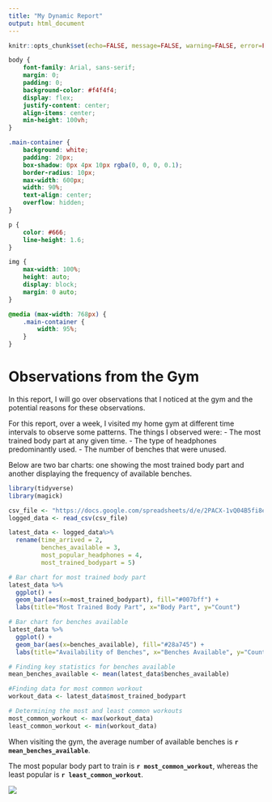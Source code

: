 ```yaml
---
title: "My Dynamic Report"
output: html_document
---
```


```r
knitr::opts_chunk$set(echo=FALSE, message=FALSE, warning=FALSE, error=FALSE)
```

```css
body {
    font-family: Arial, sans-serif;
    margin: 0;
    padding: 0;
    background-color: #f4f4f4;
    display: flex;
    justify-content: center;
    align-items: center;
    min-height: 100vh;
}

.main-container {
    background: white;
    padding: 20px;
    box-shadow: 0px 4px 10px rgba(0, 0, 0, 0.1);
    border-radius: 10px;
    max-width: 600px;
    width: 90%;
    text-align: center;
    overflow: hidden;
}

p {
    color: #666;
    line-height: 1.6;
}

img {
    max-width: 100%;
    height: auto;
    display: block;
    margin: 0 auto;
}

@media (max-width: 768px) {
    .main-container {
        width: 95%;
    }
}
```

# Observations from the Gym

In this report, I will go over observations that I noticed at the gym and the potential reasons for these observations.

For this report, over a week, I visited my home gym at different time intervals to observe some patterns. The things I observed were:
- The most trained body part at any given time.
- The type of headphones predominantly used.
- The number of benches that were unused.

Below are two bar charts: one showing the most trained body part and another displaying the frequency of available benches.

```r
library(tidyverse)
library(magick)

csv_file <- "https://docs.google.com/spreadsheets/d/e/2PACX-1vQ04B5fi8eIMpR6BER8-1_tTkbkE_GAuZbHfcaB5Uq19bqRKGwXopzb8aM_4kvITp4Uh5dQMw8rMGIp/pub?output=csv"
logged_data <- read_csv(csv_file) 

latest_data <- logged_data%>%
  rename(time_arrived = 2, 
         benches_available = 3, 
         most_popular_headphones = 4, 
         most_trained_bodypart = 5)

# Bar chart for most trained body part
latest_data %>%  
  ggplot() +  
  geom_bar(aes(x=most_trained_bodypart), fill="#007bff") +
  labs(title="Most Trained Body Part", x="Body Part", y="Count")

# Bar chart for benches available
latest_data %>%  
  ggplot() +  
  geom_bar(aes(x=benches_available), fill="#28a745") +
  labs(title="Availability of Benches", x="Benches Available", y="Count")

# Finding key statistics for benches available
mean_benches_available <- mean(latest_data$benches_available)

#Finding data for most common workout
workout_data <- latest_data$most_trained_bodypart

# Determining the most and least common workouts
most_common_workout <- max(workout_data)
least_common_workout <- min(workout_data)
```

When visiting the gym, the average number of available benches is **`r mean_benches_available`**.

The most popular body part to train is **`r most_common_workout`**, whereas the least popular is **`r least_common_workout`**.

![](https://media0.giphy.com/media/v1.Y2lkPTc5MGI3NjExM21sbHJ1eHpmaTJ4bWQ3Y2x2aWt4N21zdDNpemNnMWYza3QycXB2OCZlcD12MV9pbnRlcm5hbF9naWZfYnlfaWQmY3Q9Zw/lOqNS2HUyN8OJV0CuF/giphy.gif)
